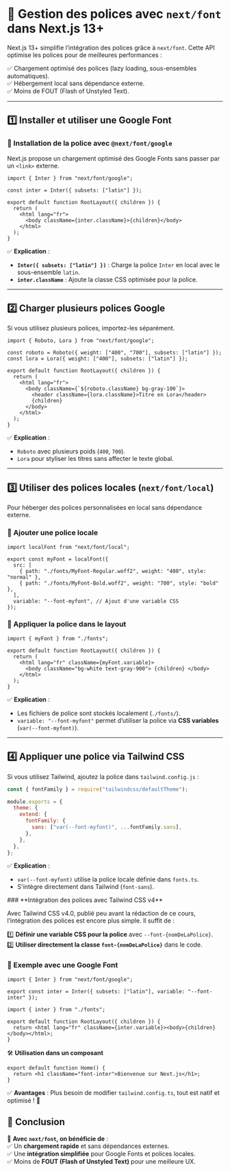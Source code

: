 
# 🎨 **Gestion des polices avec `next/font` dans Next.js 13+**  

Next.js 13+ simplifie l’intégration des polices grâce à `next/font`. Cette API optimise les polices pour de meilleures performances :  

✅ Chargement optimisé des polices (lazy loading, sous-ensembles automatiques).  
✅ Hébergement local sans dépendance externe.  
✅ Moins de FOUT (Flash of Unstyled Text).  

---

## **1️⃣ Installer et utiliser une Google Font**  

### **📌 Installation de la police avec `@next/font/google`**  
Next.js propose un chargement optimisé des Google Fonts sans passer par un `<link>` externe.  

```tsx filename="app/layout.tsx" copy
import { Inter } from "next/font/google";

const inter = Inter({ subsets: ["latin"] });

export default function RootLayout({ children }) {
  return (
    <html lang="fr">
      <body className={inter.className}>{children}</body>
    </html>
  );
}
```

✅ **Explication** :  
- **`Inter({ subsets: ["latin"] })`** : Charge la police `Inter` en local avec le sous-ensemble `latin`.  
- **`inter.className`** : Ajoute la classe CSS optimisée pour la police.  

---

## **2️⃣ Charger plusieurs polices Google**  

Si vous utilisez plusieurs polices, importez-les séparément.  

```tsx filename="app/layout.tsx" copy
import { Roboto, Lora } from "next/font/google";

const roboto = Roboto({ weight: ["400", "700"], subsets: ["latin"] });
const lora = Lora({ weight: ["400"], subsets: ["latin"] });

export default function RootLayout({ children }) {
  return (
    <html lang="fr">
      <body className={`${roboto.className} bg-gray-100`}>
        <header className={lora.className}>Titre en Lora</header>
        {children}
      </body>
    </html>
  );
}
```

✅ **Explication** :  
- `Roboto` avec plusieurs poids (`400`, `700`).  
- `Lora` pour styliser les titres sans affecter le texte global.  

---

## **3️⃣ Utiliser des polices locales (`next/font/local`)**  

Pour héberger des polices personnalisées en local sans dépendance externe.  

### **📌 Ajouter une police locale**  

```tsx filename="app/fonts.ts" copy
import localFont from "next/font/local";

export const myFont = localFont({
  src: [
    { path: "./fonts/MyFont-Regular.woff2", weight: "400", style: "normal" },
    { path: "./fonts/MyFont-Bold.woff2", weight: "700", style: "bold" },
  ],
  variable: "--font-myfont", // Ajout d'une variable CSS
});
```

### **📌 Appliquer la police dans le layout**  

```tsx filename="app/layout.tsx" copy
import { myFont } from "./fonts";

export default function RootLayout({ children }) {
  return (
    <html lang="fr" className={myFont.variable}>
      <body className="bg-white text-gray-900"> {children} </body>
    </html>
  );
}
```

✅ **Explication** :  
- Les fichiers de police sont stockés localement (`./fonts/`).  
- `variable: "--font-myfont"` permet d’utiliser la police via **CSS variables** (`var(--font-myfont)`).  

---

## **4️⃣ Appliquer une police via Tailwind CSS**  

Si vous utilisez Tailwind, ajoutez la police dans `tailwind.config.js` :  

```js filename="tailwind.config.js" copy
const { fontFamily } = require("tailwindcss/defaultTheme");

module.exports = {
  theme: {
    extend: {
      fontFamily: {
        sans: ["var(--font-myfont)", ...fontFamily.sans],
      },
    },
  },
};
```

✅ **Explication** :  
- `var(--font-myfont)` utilise la police locale définie dans `fonts.ts`.  
- S'intègre directement dans Tailwind (`font-sans`).  
<Callout type="warning">
### **Intégration des polices avec Tailwind CSS v4**  

Avec Tailwind CSS v4.0, publié peu avant la rédaction de ce cours, l’intégration des polices est encore plus simple. Il suffit de :  

1️⃣ **Définir une variable CSS pour la police** avec `--font-{nomDeLaPolice}`.  
2️⃣ **Utiliser directement la classe `font-{nomDeLaPolice}`** dans le code.  

### **📌 Exemple avec une Google Font**  

```tsx filename="app/fonts.ts" copy
import { Inter } from "next/font/google";

export const inter = Inter({ subsets: ["latin"], variable: "--font-inter" });
```


```tsx filename="app/layout.tsx" copy
import { inter } from "./fonts";

export default function RootLayout({ children }) {
  return <html lang="fr" className={inter.variable}><body>{children}</body></html>;
}
```

🛠 **Utilisation dans un composant**  
```tsx filename="monCoponent.tsx" copy
export default function Home() {
  return <h1 className="font-inter">Bienvenue sur Next.js</h1>;
}
```

✅ **Avantages** : Plus besoin de modifier `tailwind.config.ts`, tout est natif et optimisé ! 🚀
</Callout>

## **🎯 Conclusion**  

🚀 **Avec `next/font`, on bénéficie de** :  
✅ Un **chargement rapide** et sans dépendances externes.  
✅ Une **intégration simplifiée** pour Google Fonts et polices locales.  
✅ Moins de **FOUT (Flash of Unstyled Text)** pour une meilleure UX.  

